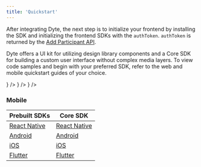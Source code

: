 ```yaml
---
title: 'Quickstart'
---
```


After integrating Dyte, the next step is to initialize your frontend by installing the SDK and initializing the frontend SDKs with the `authToken`. `authToken` is returned by the [Add Participant API](/guides/livestream/build-livestream-app#step-5-add-participants).

Dyte offers a UI kit for utilizing design library components and a Core SDK for building a custom user interface without complex media layers. To view code samples and begin with your preferred SDK, refer to the web and mobile quickstart guides of your choice.

<CardSection id="client-setup" title="Web" hasSubSections>
  <CardSection id="web-sdk" title="" HeadingTag="h4">
    <Card title="React" to="./client-setup/react" icon={<ReactIcon />} />
    <Card title="Angular" to="./client-setup/angular" icon={<AngularIcon />} />
    <Card
      title="Javascript"
      to="./client-setup/javascript"
      icon={<HTMLIcon />}
    />
  </CardSection>
</CardSection>

### Mobile

| **Prebuilt SDKs**              | **Core SDK**             |
| ------------------------------ | ------------------------ |
| [React Native](/react-native)  | [React Native](/rn-core) |
| [Android](/android)            | [Android](/android-core) |
| [iOS](ios)                     | [iOS](/ios-core)         |
| [Flutter](/flutter/quickstart) | [Flutter](/flutter-core) |
